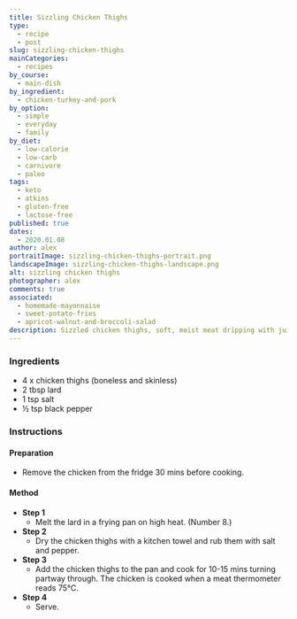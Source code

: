```yaml
---
title: Sizzling Chicken Thighs
type:
  - recipe
  - post
slug: sizzling-chicken-thighs
mainCategories:
  - recipes
by_course:
  - main-dish
by_ingredient:
  - chicken-turkey-and-pork
by_option:
  - simple
  - everyday
  - family
by_diet:
  - low-calorie
  - low-carb
  - carnivore
  - paleo
tags:
  - keto
  - atkins
  - gluten-free
  - lactose-free
published: true
dates:
  - 2020.01.08
author: alex
portraitImage: sizzling-chicken-thighs-portrait.png
landscapeImage: sizzling-chicken-thighs-landscape.png
alt: sizzling chicken thighs
photographer: alex
comments: true
associated:
  - homemade-mayonnaise
  - sweet-potato-fries
  - apricot-walnut-and-broccoli-salad
description: Sizzled chicken thighs, soft, moist meat dripping with juices. it works way better with skin-on but I can never seem to find them at the butchers.
---
```


<Ingredients>

### Ingredients

- 4 x chicken thighs (boneless and skinless)
- 2 tbsp lard
- 1 tsp salt
- ½ tsp black pepper

</Ingredients>

<Instructions>

### Instructions

#### Preparation

- Remove the chicken from the fridge 30 mins before cooking.

#### Method

- **Step 1**
  - Melt the lard in a frying pan on high heat. (Number 8.)
- **Step 2**
  - Dry the chicken thighs with a kitchen towel and rub them with salt and pepper.
- **Step 3**
  - Add the chicken thighs to the pan and cook for 10-15 mins turning partway through. The chicken is cooked when a meat thermometer reads 75°C.
- **Step 4**
  - Serve.

</Instructions>
